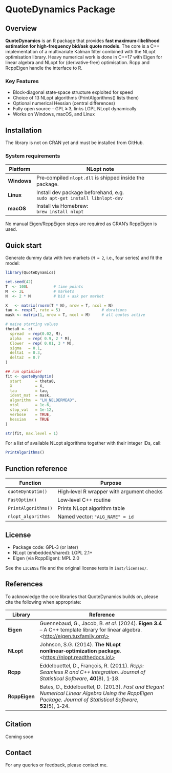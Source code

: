 
# QuoteDynamics Package

## Overview
**QuoteDynamics** is an R package that provides **fast maximum‑likelihood estimation for high‑frequency bid/ask quote models**. The core is a C++ implementation of a multivariate Kalman filter combined with the NLopt optimisation library. Heavy numerical work is done in C++17 with Eigen for linear algebra and NLopt for (derivative‑free) optimisation. Rcpp and RcppEigen handle the interface to R.

### Key Features

- Block‑diagonal state‑space structure exploited for speed
- Choice of 13 NLopt algorithms (PrintAlgorithms() lists them)
- Optional numerical Hessian (central differences)
- Fully open source – GPL ≥ 3, links LGPL NLopt dynamically
- Works on Windows, macOS, and Linux

## Installation

The library is not on CRAN yet and must be installed from GitHub.

### System requirements

| Platform    | NLopt note                                                                   |
| ----------- | ---------------------------------------------------------------------------- |
| **Windows** | Pre‑compiled `nlopt.dll` is shipped inside the package.      		     |
| **Linux**   | Install dev package beforehand, e.g. <br>`sudo apt-get install libnlopt-dev` |
| **macOS**   | Install via Homebrew: <br>`brew install nlopt`                               |

No manual Eigen/RcppEigen steps are required as CRAN’s RcppEigen is used.

## Quick start

Generate dummy data with two markets (`M = 2`, i.e., four series) and fit the model:

```R
library(QuoteDynamics)

set.seed(42)
T  <- 100L           # time points
M  <- 2L             # markets
N  <- 2 * M          # bid + ask per market

X   <- matrix(rnorm(T * N), nrow = T, ncol = N)
tau <- rexp(T, rate = 5)                  # durations
mask <- matrix(1, nrow = T, ncol = M)     # all quotes active

# naive starting values
theta0 <- c(
  spread  = rep(0.02, M),
  alpha   = rep( 0.9, 2 * M),
  Clower  = rep( 0.01, 3 * M),
  sigma   = 0.1,
  delta1  = 0.3,
  delta2  = 0.7
)

## run optimiser
fit <- quoteDynOptim(
  start      = theta0,
  X          = X,
  tau        = tau,
  ident_mat  = mask,
  algorithm  = "LN_NELDERMEAD",
  xtol       = 1e-6,
  stop_val   = 1e-12,
  verbose    = TRUE,
  hessian    = TRUE
)

str(fit, max.level = 1)

```

For a list of available NLopt algorithms together with their integer IDs, call:

```R
PrintAlgorithms()
```

## Function reference

| Function            | Purpose                                                  |
| ------------------- | -------------------------------------------------------- |
| `quoteDynOptim()`   | High‑level R wrapper with argument checks                |
| `FastOptim()`       | Low‑level C++ routine            			 |
| `PrintAlgorithms()` | Prints NLopt algorithm table                             |
| `nlopt_algorithms`  | Named vector: `"ALG_NAME" = id`                          |

## License

- Package code: GPL‑3 (or later)
- NLopt (embedded/shared): LGPL 2.1+
- Eigen (via RcppEigen): MPL 2.0

See the `LICENSE` file and the original license texts in `inst/licenses/`.

## References

To acknowledge the core libraries that QuoteDynamics builds on, please cite the following when appropriate:

| Library       | Reference                                                                                                                                                            |
| ------------- | -------------------------------------------------------------------------------------------------------------------------------------------------------------------- |
| **Eigen**     | Guennebaud, G., Jacob, B. *et al.* (2024). **Eigen 3.4** – A C++ template library for linear algebra. <[http://eigen.tuxfamily.org\\>](http://eigen.tuxfamily.org\>) |
| **NLopt**     | Johnson, S.G. (2014). **The NLopt nonlinear‑optimization package**. <[https://nlopt.readthedocs.io\\>](https://nlopt.readthedocs.io\>)                               |
| **Rcpp**      | Eddelbuettel, D., François, R. (2011). *Rcpp: Seamless R and C++ Integration.* *Journal of Statistical Software*, **40**(8), 1‑18.                                   |
| **RcppEigen** | Bates, D., Eddelbuettel, D. (2013). *Fast and Elegant Numerical Linear Algebra Using the RcppEigen Package.* *Journal of Statistical Software*, **52**(5), 1‑24.     |


## Citation

Coming soon

## Contact

For any queries or feedback, please contact me.
